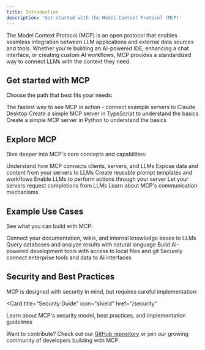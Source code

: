 ```yaml
---
title: Introduction
description: 'Get started with the Model Context Protocol (MCP)'
---
```


The Model Context Protocol (MCP) is an open protocol that enables seamless integration between LLM applications and external data sources and tools. Whether you're building an AI-powered IDE, enhancing a chat interface, or creating custom AI workflows, MCP provides a standardized way to connect LLMs with the context they need.

## Get started with MCP 

Choose the path that best fits your needs:

<CardGroup cols={2}>
  <Card
    title="Quickstart"
    icon="bolt"
    href="/docs/guides/quickstart"
  >
    The fastest way to see MCP in action - connect example servers to Claude Desktop
  </Card>
  <Card
    title="Build Your First Server (TypeScript)"
    icon="code"
    href="/docs/guides/first-server-ts"
  >
    Create a simple MCP server in TypeScript to understand the basics
  </Card>
  <Card
    title="Build Your First Server (Python)"
    icon="python"
    href="/docs/guides/first-server-python"
  >
    Create a simple MCP server in Python to understand the basics
  </Card>
</CardGroup>

## Explore MCP

Dive deeper into MCP's core concepts and capabilities:

<CardGroup cols={3}>
  <Card
    title="Core Architecture"
    icon="sitemap"
    href="/docs/core/architecture"
  >
    Understand how MCP connects clients, servers, and LLMs
  </Card>
  <Card
    title="Resources"
    icon="database"
    href="/docs/core/resources"
  >
    Expose data and content from your servers to LLMs
  </Card>
  <Card
    title="Prompts"
    icon="message"
    href="/docs/core/prompts"
  >
    Create reusable prompt templates and workflows
  </Card>
  <Card
    title="Tools"
    icon="wrench"
    href="/docs/core/tools"
  >
    Enable LLMs to perform actions through your server
  </Card>
  <Card
    title="Sampling"
    icon="robot"
    href="/docs/core/sampling"
  >
    Let your servers request completions from LLMs
  </Card>
  <Card
    title="Transport"
    icon="network-wired"
    href="/docs/core/transport"
  >
    Learn about MCP's communication mechanisms
  </Card>
</CardGroup>

## Example Use Cases

See what you can build with MCP:

<CardGroup cols={2}>
  <Card
    title="Custom Knowledge Base"
    icon="book"
  >
    Connect your documentation, wikis, and internal knowledge bases to LLMs
  </Card>
  <Card
    title="Database Integration"
    icon="database"
  >
    Query databases and analyze results with natural language
  </Card>
  <Card
    title="Local Development"
    icon="code"
  >
    Build AI-powered development tools with access to local files and git
  </Card>
  <Card
    title="Enterprise Systems"
    icon="building"
  >
    Securely connect enterprise tools and data to AI interfaces
  </Card>
</CardGroup>

## Security and Best Practices

MCP is designed with security in mind, but requires careful implementation:

<Card
  title="Security Guide"
  icon="shield"
  href="/security"
>
  Learn about MCP's security model, best practices, and implementation guidelines
</Card>

Want to contribute? Check out our [GitHub repository](https://github.com/modelcontextprotocol) or join our growing community of developers building with MCP.